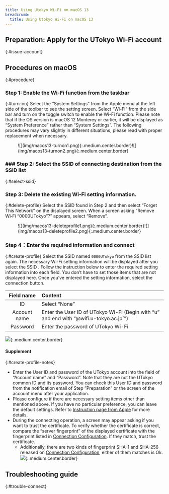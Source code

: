 ```yaml
---
title: Using Utokyo Wi-Fi on macOS 13
breadcrumb:
  title: Using Utokyo Wi-Fi on macOS 13
---
```



<Mfa100 />

<Intro kindOfTerminal="terminal with macOS 13 Ventura" confirmedTerminal="（MacBook Pro with macOS 13 Ventura）"/>

## Preparation: Apply for the UTokyo Wi-Fi account
{:#issue-account}
<IssueAccount />

## Procedures on macOS
{:#procedure}
### Step 1: Enable the Wi-Fi function from the taskbar
{:#turn-on}
Select the “System Settings” from the Apple menu at the left side of the toolbar to see the setting screen. Select “Wi-Fi” from the side bar and turn on the toggle switch to enable the Wi-Fi function.
Please note that if the OS version is macOS 12 Monterey or earlier, it will be displayed as  “System Preference” rather than “System Settings”. The following procedures may vary slightly in different situations, please read with proper replacement when necessary.
<figure class="gallery">![](img/macos13-turnon1.png){:.medium.center.border}![](img/macos13-turnon2.png){:.medium.center.border}</figure>

### ### Step 2: Select the SSID of connecting destination from the SSID list
{:#select-ssid}
<SelectSsid  userIdField="account name"/>

### Step 3: Delete the existing Wi-Fi setting information.
{:#delete-profile}
<DeleteProfile  userIdField="アカウント名"/>
Select the SSID found in Step 2 and then select “Forget This Network” on the displayed screen.  When a screen asking “Remove Wi‑Fi “0000UTokyo”?” appears,  select “Remove”.
<figure class="gallery">![](img/macos13-deleteprofile1.png){:.medium.center.border}![](img/macos13-deleteprofile2.png){:.medium.center.border}</figure>

### Step 4：Enter the required information and connect
{:#create-profile}
Select the SSID named `0000UTokyo` from the SSID list again.
The necessary Wi-Fi setting information will be displayed after you select the SSID . Follow the instruction below to enter the required setting information into each field. You don’t have to set those items that are not displayed here. Once you’ve entered the setting information, select the connection button.

| Field name    | Content     |
| :-----------: | :------------------- |
| ID            | Select “None”      |
| Account name       | Enter the User ID of UTokyo Wi-Fi (Begin with “u” and end with “@wifi.u-tokyo.ac.jp`”) |
| Password      | Enter the password of UTokyo Wi-Fi      |

![](img/macos13-createprofile.png){:.medium.center.border}

#### Supplement
{:#create-profile-notes}
* Enter the User ID and password of the UTokyo account into the field of “Account name” and “Password”. Note that they are not the UTokyo common ID and its password. You can check this User ID and password from the notification email of Step ”Preparation” or the screen of the account menu after your application.
* Please configure if there are necessary setting items other than mentioned above. If you have no particular preference, you can leave the default settings. Refer to [Instruction page from Apple]((https://support.apple.com/ja-jp/guide/mac-help/mh11935/mac)) for more details.
*  During the connecting operation, a screen may appear asking if you want to trust the certificate. To verify whether the certificate is correct, compare the “server fingerprint” of the displayed certificate with the fingerprint listed in [Connection Configuration](/utokyo_wifi/#connect-configuration). If they match, trust the certificate.
    * Additionally, there are two kinds of fingerprint SHA-1 and SHA-256 released on [Connection Configuration](/utokyo_wifi/#connect-configuration), either of them matches is Ok.![](img/macos13-certificate.png){:.medium.center.border}

## Troubleshooting guide
{:#trouble-connect}
<TroubleConnect />

